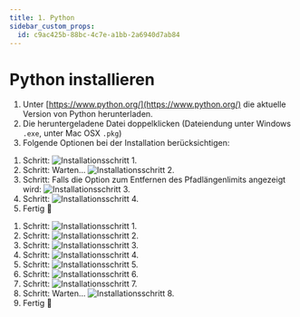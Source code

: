 ```yaml
---
title: 1. Python
sidebar_custom_props:
  id: c9ac425b-88bc-4c7e-a1bb-2a6940d7ab84
---
```




# Python installieren

1. Unter [https://www.python.org/](https://www.python.org/) die aktuelle Version von Python herunterladen.
2. Die heruntergeladene Datei doppelklicken (Dateiendung unter Windows `.exe`, unter Mac OSX `.pkg`)
3. Folgende Optionen bei der Installation berücksichtigen:

<OsTabs>
<TabItem value="win">

1. Schritt: ![Installationsschritt 1.](images/python-3.9/win-01.png)
2. Schritt: Warten... ![Installationsschritt 2.](images/python-3.9/win-02.png)
3. Schritt: Falls die Option zum Entfernen des Pfadlängenlimits angezeigt wird: ![Installationsschritt 3.](images/python-3.9/win-03.png)
4. Schritt: ![Installationsschritt 4.](images/python-3.9/win-04.png)
5. Fertig 🥳

</TabItem>
<TabItem value="mac">

1. Schritt: ![Installationsschritt 1.](images/python-3.9/osx-01.png)
2. Schritt: ![Installationsschritt 2.](images/python-3.9/osx-02.png)
3. Schritt: ![Installationsschritt 3.](images/python-3.9/osx-03.png)
4. Schritt: ![Installationsschritt 4.](images/python-3.9/osx-04.png)
5. Schritt: ![Installationsschritt 5.](images/python-3.9/osx-05.png)
6. Schritt: ![Installationsschritt 6.](images/python-3.9/osx-06.png)
7. Schritt: ![Installationsschritt 7.](images/python-3.9/osx-07.png)
8. Schritt: Warten... ![Installationsschritt 8.](images/python-3.9/osx-08.png)
9. Fertig 🥳

</TabItem>
</OsTabs>
